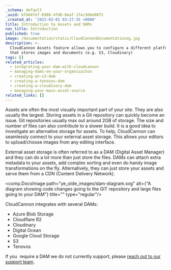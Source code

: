 ```yaml
---
_schema: default
_uuid: bfb04fef-6986-4fd6-8eaf-1fec366e08f2
_created_at: '2022-03-01 03:27:35 +0000'
title: Introduction to Assets and DAMs
nav_title: Introduction
published: true
image: /documentation/static/CloudCannonDocumentationog.jpg
description: >-
  CloudCannon Assets feature allows you to configure a different platform (DAM)
  that stores images and documents (e.g. S3, Cloudinary)
tags: []
related_articles:
  - integrating-your-dam-with-cloudcannon
  - managing-dams-on-your-organisaiton
  - creating-an-s3-dam
  - creating-a-tenovos-dam
  - creating-a-cloudinary-dam
  - managing-your-main-asset-source
related_links: []
---
```

Assets are often the most visually important part of your site. They are also usually the largest. Storing assets in a Git repository can quickly become an issue. Git repositories usually max out around 2GB of storage. The size and number of files can also contribute to a slower build. It is a good idea to investigate an alternative storage for assets. To help, CloudCannon can seamlessly connect to your external asset storage. This allows your editors to upload/choose images from any editing interface.

External asset storage is often referred to as a DAM (Digital Asset Manager) and they can do a lot more than just store the files. DAMs can attach extra metadata to your assets, add complex sorting and even do handy image transformations on the fly. Alternatively, they can just store your assets and serve them from a CDN (Content Delivery Network).

<comp.DocsImage path="ye_olde_images/dam-diagram.svg" alt={"A diagram showing code changes going to the GIT repository and large files going to your DAM"} title="" type="regular"/>

CloudCannon integrates with several DAMs:

* Azure Blob Storage
* Cloudflare R2
* Cloudinary
* Digital Ocean
* Google Cloud Storage
* S3
* Tenovos

If you&nbsp; require a DAM we do not currently support, please [reach out to our support team](/documentation/support/).
